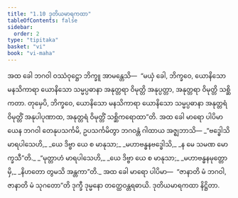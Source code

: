 ```yaml
---
title: "1.10 ဒုတိယမာရကထာ"
tableOfContents: false
sidebar:
  order: 2
type: "tipitaka"
basket: "vi"
book: "vi-maha"
---
```



<DynamicBreadcrumb />

<Division number="35" book="vi-maha">

<Paragraph number="147" book="vi-maha">
အထ ခေါ ဘဂဝါ ဝဿံဝုဋ္ဌော ဘိက္ခူ အာမန္တေသိ—  “မယှံ ခေါ, ဘိက္ခဝေ, ယောနိသော မနသိကာရာ ယောနိသော သမ္မပ္ပဓာနာ အနုတ္တရာ ဝိမုတ္တိ အနုပ္ပတ္တာ, အနုတ္တရာ ဝိမုတ္တိ သစ္ဆိကတာ. တုမှေပိ, ဘိက္ခဝေ, ယောနိသော မနသိကာရာ ယောနိသော သမ္မပ္ပဓာနာ အနုတ္တရံ ဝိမုတ္တိံ အနုပါပုဏာထ, အနုတ္တရံ ဝိမုတ္တိံ သစ္ဆိကရောထာ”တိ. အထ ခေါ မာရော ပါပိမာ ယေန ဘဂဝါ တေနုပသင်္ကမိ, ဥပသင်္ကမိတွာ ဘဂဝန္တံ ဂါထာယ အဇ္ဈဘာသိ—
</Paragraph>

<Paragraph number="148" type="verses" book="vi-maha">
_“ဗဒ္ဓေါသိ မာရပါသေဟိ,_  
_ယေ ဒိဗ္ဗာ ယေ စ မာနုသာ;_  
_မဟာဗန္ဓနဗဒ္ဓေါသိ,_  
_န မေ သမဏ မောက္ခသီ”တိ._  

</Paragraph>

<Paragraph number="149" type="verses" book="vi-maha">
_“မုတ္တာဟံ မာရပါသေဟိ,_  
_ယေ ဒိဗ္ဗာ ယေ စ မာနုသာ;_  
_မဟာဗန္ဓနမုတ္တောမှိ,_  
_နိဟတော တွမသိ အန္တကာ”တိ._  

</Paragraph>

<Paragraph number="150" book="vi-maha">
အထ ခေါ မာရော ပါပိမာ—  “ဇာနာတိ မံ ဘဂဝါ, ဇာနာတိ မံ သုဂတော”တိ ဒုက္ခီ ဒုမ္မနော တတ္ထေဝန္တရဓာယိ.

</Paragraph>
</Division>

<Paragraph number="151" type="center" book="vi-maha">
ဒုတိယမာရကထာ နိဋ္ဌိတာ.
</Paragraph>